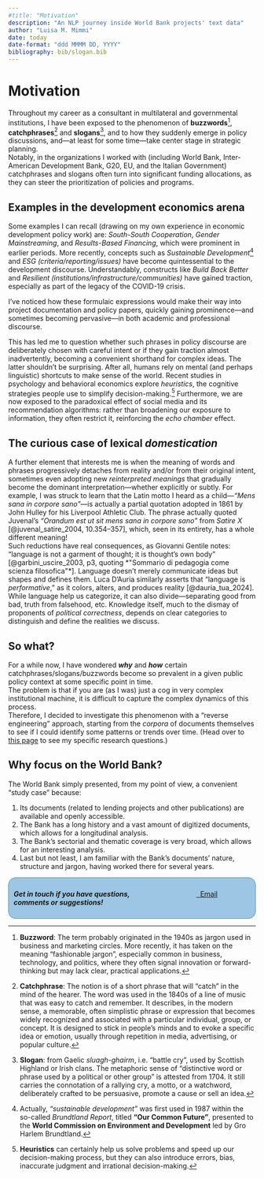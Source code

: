 ```yaml
---
#title: "Motivation"
description: "An NLP journey inside World Bank projects' text data"
author: "Luisa M. Mimmi"
date: today
date-format: "ddd MMMM DD, YYYY"
bibliography: bib/slogan.bib
---
```



# Motivation

Throughout my career as a consultant in multilateral and governmental institutions, I have been exposed to the phenomenon of **buzzwords**[^1], **catchphrases**[^2] and **slogans**[^3], and to how they suddenly emerge in policy discussions, and—at least for some time—take center stage in strategic planning.\
Notably, in the organizations I worked with (including World Bank, Inter-American Development Bank, G20, EU, and the Italian Government) catchphrases and slogans often turn into significant funding allocations, as they can steer the prioritization of policies and programs. 

[^1]: **Buzzword**: The term probably originated in the 1940s as jargon used in business and marketing circles. More recently, it has taken on the meaning "fashionable jargon", especially common in business, technology, and politics, where they often signal innovation or forward-thinking but may lack clear, practical applications.
[^2]: **Catchphrase**: The notion is of a short phrase that will "catch" in the mind of the hearer. The word was used in the 1840s of a line of music that was easy to catch and remember. It describes, in the modern sense, a memorable, often simplistic phrase or expression that becomes widely recognized and associated with a particular individual, group, or concept. It is designed to stick in people's minds and to evoke a specific idea or emotion, usually through repetition in media, advertising, or popular culture.
[^3]: **Slogan**: from Gaelic *sluagh-ghairm*, i.e. "battle cry", used by Scottish Highland or Irish clans. The metaphoric sense of "distinctive word or phrase used by a political or other group" is attested from 1704. It still carries the connotation of a rallying cry, a motto, or a watchword, deliberately crafted to be persuasive, promote a cause or sell an idea.  
 
## Examples in the development economics arena

Some examples I can recall (drawing on my own experience in economic development policy work) are: *South-South Cooperation*, *Gender Mainstreaming*, and *Results-Based Financing*, which were prominent in earlier periods. More recently, concepts such as *Sustainable Development*[^4] and *ESG (criteria/reporting/issues)* have become quintessential to the development discourse. Understandably, constructs like *Build Back Better* and *Resilient (institutions/infrastructure/communities)* have gained traction, especially as part of the legacy of the COVID-19 crisis.

I've noticed how these formulaic expressions would make their way into project documentation and policy papers, quickly gaining prominence—and sometimes becoming pervasive—in both academic and professional discourse.

This has led me to question whether such phrases in policy discourse are deliberately chosen with careful intent or if they gain traction almost inadvertently, becoming a convenient shorthand for complex ideas. The latter shouldn't be surprising. After all, humans rely on mental (and perhaps linguistic) shortcuts to make sense of the world. Recent studies in psychology and behavioral economics explore *heuristics*, the cognitive strategies people use to simplify decision-making.[^5] Furthermore, we are now exposed to the paradoxical effect of social media and its recommendation algorithms: rather than broadening our exposure to information, they often restrict it, reinforcing the *echo chamber* effect.

[^4]: Actually, *"sustainable development"* was first used in 1987 within the so-called *Brundtland Report*, titled **“Our Common Future”**, presented to the **World Commission on Environment and Development** led by Gro Harlem Brundtland.
 
[^5]: **Heuristics** can certainly help us solve problems and speed up our decision-making process, but they can also introduce errors, bias, inaccurate judgment and irrational decision-making. 

<!-- **OFFICIAL DEVELOPMENT AID** -->

<!-- -   Boost shared prosperity -->
<!-- -   MFD (Maximizing Finance for Development) -->
<!-- -   PforR (Program for Results) -->
<!-- -   RBF (Results-Based Financing)  -->
<!-- -   RBA (Results-Based Aid) -->
<!-- -   Evidence-based policy <!-- + Cash on Delivery Aid 
<!--  + Private sector engagement --> <!-- 
<!--  + Public-Private Partnerships (PPPs) --> 
<!--  + Blended finance -->

<!-- **INCLUSION** -->

<!-- -   South-South Cooperation -->
<!-- -   Gender Mainstreaming -->
<!-- -   Leave No One Behind -->
<!-- + Inclusive Growth --> 
<!-- + Focus on the "bottom billion" --> 
<!-- + End extreme poverty --> 
<!-- -   The Bottom Billion -->

<!-- **SUSTAINABILITY, ENVIRONMENT** -->

<!-- -   Sustainable Development -->
<!-- -   SDGs (Sustainable Development Goals) -->
<!-- -   ESG (Environmental, social, and governance) *criteria* -->
<!-- -   Mainstreaming climate action -->
<!-- -   3 zeros *(0 poverty, 0 net carbon emissions, 0 net loss of natural capital)* -->
<!-- -   GRID (Green, Resilient, and Inclusive Development) -->
<!-- -   Build Back Better <!-- + Green growth / Green economy --> 
<!-- + Blue Economy --> <!-- + Green, Digital, and Fair  --> 
<!-- + Green and grey infrastructure --> 
<!-- + Circular Economy --> 

## The curious case of lexical *domestication*

A further element that interests me is when the meaning of words and phrases progressively detaches from reality and/or from their original intent, sometimes even adopting new *reinterpreted meanings* that gradually become the dominant interpretation—whether explicitly or subtly. For example, I was struck to learn that the Latin motto I heard as a child—*"Mens sana in corpore sano"*—is actually a partial quotation adopted in 1861 by John Hulley for his Liverpool Athletic Club. The phrase actually quoted Juvenal's *"Orandum est ut sit mens sana in corpore sano"* from *Satire X* [@juvenal_satire_2004, 10.354–357], which, seen in its entirety, has a whole different meaning!\
<!-- https://www.loebclassics.com/view/juvenal-satires/2004/pb_LCL091.397.xml -->
Such reductions have real consequences, as Giovanni Gentile notes: "language is not a garment of thought; it is thought’s own body" [@garbini_uscire_2003, p3, quoting *"Sommario di pedagogia come scienza filosofica"*]. Language doesn’t merely communicate ideas but shapes and defines them. <!-- La lingua non è veste del pensiero: è il suo corpo stesso. Possiamo avere pensieri oscuri e quindi una forma oscura; ma quello che è chiaro dentro è chiaro fuori, per la semplice ragione che il fuori è uguale al dentro.  (https://www.treccani.it/enciclopedia/sommario-di-pedagogia-come-scienza-filosofica_%28Croce-e-Gentile%29/) --> Luca D'Auria similarly asserts that "language is *performative*," as it colors, alters, and produces reality [@dauria_tua_2024]. While language help us categorize, it can also divide—separating good from bad, truth from falsehood, etc. Knowledge itself, much to the dismay of proponents of *political correctness*, depends on clear categories to distinguish and define the realities we discuss.

<!-- ## Issues of modern English -->

<!-- Below is the list of *red flags* detected in Orwell's "Politics and the English Language"[@orwell_politics_1946]: -->

<!-- -   **Dying metaphors**, or worn−out metaphors which have lost all evocative power and are merely used because they save people the trouble of inventing phrases for themselves. <!-- GGentile la prima e piu evidente originalita del genio e' la potenza plasmatrice che egli possiede di quel che si dice il materiale linguistico -->

<!-- -   **Operators, or verbal false limbs**, which save the trouble of picking out appropriate verbs and nouns, and at the same time pad each sentence with extra syllables which give it an appearance of symmetry. Characteristic phrases are: render inoperative, militate against, prove unacceptable, make contact with, be subjected to, give rise to, give grounds for, having the effect of, play a leading part (role) in, make itself felt, take effect, exhibit a tendency to, serve the purpose of, etc. -->

<!-- -   **Pretentious diction** (used to dress up simple statements and give an air of scientific impartiality to biased judgments), foreign words and expressions, jargon  -->

<!-- -   **Meaningless words**, as in certain kinds of writing, particularly in art criticism and literary criticism, where they not only do not point to any discoverable object, but are hardly even expected to do so by the reader (like romantic, plastic, values, human, dead, sentimental, natural, vitality), it is normal to come across long passages which are almost completely lacking in meaning. Many political words are similarly abused: The words democracy, socialism, freedom, patriotic, realistic, justice, have each of them several different meanings which cannot be reconciled with one another. ***Words of this kind are often used in a consciously dishonest way. That is, the person who uses them has his own private definition, but allows his hearer to think he means something quite different.*** -->

<!-- > Ma si possono riscontrare anche -->

<!-- > -->

<!-- > -   **statalismo** -->

<!-- > -   **burocraticismo** -->

<!-- > lo stesso linguaggio burocratico, che permea la scuola statale (impropriamente detta 'pubblica') italiana odierna, come diretta conseguenza dell'ideologia statalista presenta una forma che è «astratta, solenne, tecnicizzata, in funzione del prestigio e del potere che detiene il diffusore del messaggio. Da questa prassi consegue una sclerosi del pensiero che si sorregge sui trampoli di locuzioni fruste e cristallizzate. Ufficialità, reticenza e straniamento sono i caratteri che il messaggio assume nell'esercizio del potere. [@garbini_uscire_2003, p5] -->

## So what?

For a while now, I have wondered ***why*** and ***how*** certain catchphrases/slogans/buzzwords become so prevalent in a given public policy context at some specific point in time.\
The problem is that if you are (as I was) just a cog in very complex institutional machine, it is difficult to capture the complex dynamics of this process.\
Therefore, I decided to investigate this phenomenon with a "reverse engineering" approach, starting from the *corpora* of documents themselves to see if I could identify some patterns or trends over time. (Head over to [this page](https://lulliter.github.io/slogan/research/hypotheses.html#sec-RQ) to see my specific research questions.) 

## Why focus on the World Bank?

The World Bank simply presented, from my point of view, a convenient "study case" because:

1. Its documents (related to lending projects and other publications) are available and openly accessible.
2. The Bank has a long history and a vast amount of digitized documents, which allows for a longitudinal analysis.
3. The Bank's sectorial and thematic coverage is very broad, which allows for an interesting analysis.
4. Last but not least, I am familiar with the Bank's documents' nature, structure and jargon, having worked there for several years.


::: {.custom-border style="border: 1px solid #5b8bac; padding: 10px; border-radius: 15px; background-color: #9cc6e3;"}
:::: {.columns}

::: {.column width="70%"}
***Get in touch if you have questions, comments or suggestions!***
:::

::: {.column width="5%"}
::: 
::: {.column width="25%"}

<!-- bootstrap buttons  -->
<p> <a id="mail-link" href="mailto:lmm76@georgetown.edu"  class="btn btn-secondary"> <i class="fa fa-envelope"></i> &nbsp;&nbsp;Email</a></p>
:::
    
::::
:::

